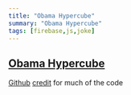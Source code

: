 ```yaml
---  
title: "Obama Hypercube"
summary: "Obama Hypercube"
tags: [firebase,js,joke]
---
```


## [Obama Hypercube](https://obamahypercube.tk)  
[Github](https://github.com/realprogrammer5000/obama-hypercube)
[credit](https://codepen.io/Mamboleoo/pen/MWyNZYr) for much of the code
